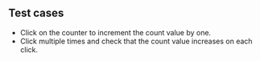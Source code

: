 ## Test cases

- Click on the counter to increment the count value by one.
- Click multiple times and check that the count value increases on each click.
